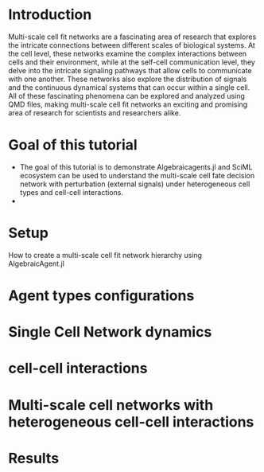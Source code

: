 # Introduction
Multi-scale cell fit networks are a fascinating area of research that explores the intricate connections between different scales of biological systems. At the cell level, these networks examine the complex interactions between cells and their environment, while at the self-cell communication level, they delve into the intricate signaling pathways that allow cells to communicate with one another. These networks also explore the distribution of signals and the continuous dynamical systems that can occur within a single cell. All of these fascinating phenomena can be explored and analyzed using QMD files, making multi-scale cell fit networks an exciting and promising area of research for scientists and researchers alike.


# Goal of this tutorial
- The goal of this tutorial is to demonstrate Algebraicagents.jl and SciML ecosystem can be used to understand the multi-scale cell fate decision network with perturbation (external signals) under heterogeneous cell types and cell-cell interactions.
- 

# Setup
How to create a multi-scale cell fit network hierarchy using AlgebraicAgent.jl


# Agent types configurations


# Single Cell Network dynamics


# cell-cell interactions


# Multi-scale cell networks with heterogeneous cell-cell interactions


# Results
